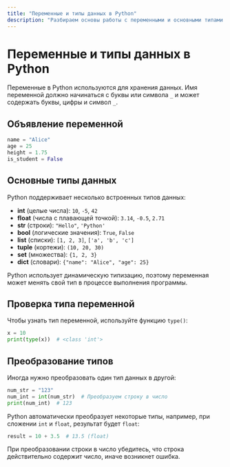 ```yaml
---
title: "Переменные и типы данных в Python"
description: "Разбираем основы работы с переменными и основными типами данных в Python"
---
```



# Переменные и типы данных в Python

Переменные в Python используются для хранения данных. Имя переменной должно начинаться с буквы или символа `_` и может содержать буквы, цифры и символ `_`.

## Объявление переменной

```python
name = "Alice"
age = 25
height = 1.75
is_student = False
```

## Основные типы данных

Python поддерживает несколько встроенных типов данных:

- **int** (целые числа): `10`, `-5`, `42`
- **float** (числа с плавающей точкой): `3.14`, `-0.5`, `2.71`
- **str** (строки): `"Hello"`, `'Python'`
- **bool** (логические значения): `True`, `False`
- **list** (списки): `[1, 2, 3]`, `['a', 'b', 'c']`
- **tuple** (кортежи): `(10, 20, 30)`
- **set** (множества): `{1, 2, 3}`
- **dict** (словари): `{"name": "Alice", "age": 25}`

<Callout type="info" title="Динамическая типизация">
  Python использует динамическую типизацию, поэтому переменная может менять свой
  тип в процессе выполнения программы.
</Callout>

## Проверка типа переменной

Чтобы узнать тип переменной, используйте функцию `type()`:

```python
x = 10
print(type(x))  # <class 'int'>
```

## Преобразование типов

Иногда нужно преобразовать один тип данных в другой:

```python
num_str = "123"
num_int = int(num_str)  # Преобразуем строку в число
print(num_int)  # 123
```

Python автоматически преобразует некоторые типы, например, при сложении `int` и `float`, результат будет `float`:

```python
result = 10 + 3.5  # 13.5 (float)
```

<Callout type="warning" title="Будьте осторожны">
  При преобразовании строки в число убедитесь, что строка действительно содержит
  число, иначе возникнет ошибка.
</Callout>
